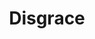 ---
title: Disgrace
width: 60
height: 60
image: https://eu2.contabostorage.com/b5fca1793241407290cf2335ba076411:assets/personaloutput/380-disgrace.jpg
status: private
---